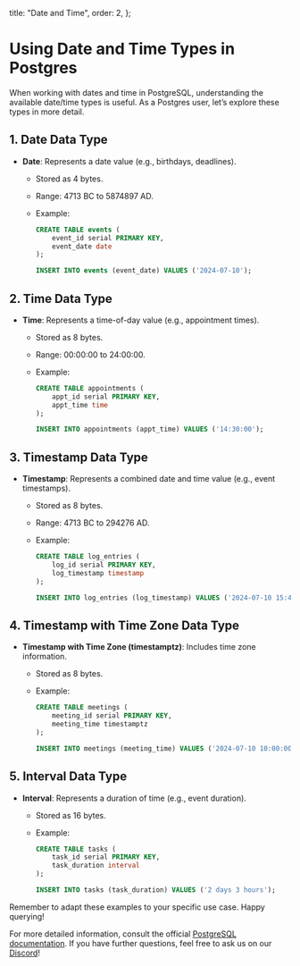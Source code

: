 
  title: "Date and Time",
  order: 2,
};

# Using Date and Time Types in Postgres

When working with dates and time in PostgreSQL, understanding the available date/time types is useful. As a Postgres user, let’s explore these types in more detail.

## 1. Date Data Type

- **Date**: Represents a date value (e.g., birthdays, deadlines).
    - Stored as 4 bytes.
    - Range: 4713 BC to 5874897 AD.
    - Example:
        
        ```sql
        CREATE TABLE events (
            event_id serial PRIMARY KEY,
            event_date date
        );
        
        INSERT INTO events (event_date) VALUES ('2024-07-10');
        
        ```
        

## 2. Time Data Type

- **Time**: Represents a time-of-day value (e.g., appointment times).
    - Stored as 8 bytes.
    - Range: 00:00:00 to 24:00:00.
    - Example:
        
        ```sql
        CREATE TABLE appointments (
            appt_id serial PRIMARY KEY,
            appt_time time
        );
        
        INSERT INTO appointments (appt_time) VALUES ('14:30:00');
        
        ```
        

## 3. Timestamp Data Type

- **Timestamp**: Represents a combined date and time value (e.g., event timestamps).
    - Stored as 8 bytes.
    - Range: 4713 BC to 294276 AD.
    - Example:
        
        ```sql
        CREATE TABLE log_entries (
            log_id serial PRIMARY KEY,
            log_timestamp timestamp
        );
        
        INSERT INTO log_entries (log_timestamp) VALUES ('2024-07-10 15:45:00');
        
        ```
        

## 4. Timestamp with Time Zone Data Type

- **Timestamp with Time Zone (timestamptz)**: Includes time zone information.
    - Stored as 8 bytes.
    - Example:
        
        ```sql
        CREATE TABLE meetings (
            meeting_id serial PRIMARY KEY,
            meeting_time timestamptz
        );
        
        INSERT INTO meetings (meeting_time) VALUES ('2024-07-10 10:00:00-07');
        
        ```
        

## 5. Interval Data Type

- **Interval**: Represents a duration of time (e.g., event duration).
    - Stored as 16 bytes.
    - Example:
        
        ```sql
        CREATE TABLE tasks (
            task_id serial PRIMARY KEY,
            task_duration interval
        );
        
        INSERT INTO tasks (task_duration) VALUES ('2 days 3 hours');
        
        ```
        

Remember to adapt these examples to your specific use case. Happy querying!

For more detailed information, consult the official [PostgreSQL documentation](https://www.postgresql.org/docs/current/datatype-datetime.html). If you have further questions, feel free to ask us on our [Discord](https://discord.gg/8UuBB84tTy)!